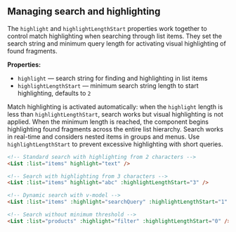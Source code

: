 ## Managing search and highlighting

The `highlight` and `highlightLengthStart` properties work together to control match highlighting when searching through list items. They set the search string and minimum query length for activating visual highlighting of found fragments.

**Properties:**

- `highlight` — search string for finding and highlighting in list items
- `highlightLengthStart` — minimum search string length to start highlighting, defaults to `2`

Match highlighting is activated automatically: when the `highlight` length is less than `highlightLengthStart`, search works but visual highlighting is not applied. When the minimum length is reached, the component begins highlighting found fragments across the entire list hierarchy. Search works in real-time and considers nested items in groups and menus. Use `highlightLengthStart` to prevent excessive highlighting with short queries.

```html
<!-- Standard search with highlighting from 2 characters -->
<List :list="items" highlight="text" />

<!-- Search with highlighting from 3 characters -->
<List :list="items" highlight="abc" :highlightLengthStart="3" />

<!-- Dynamic search with v-model -->
<List :list="items" :highlight="searchQuery" :highlightLengthStart="1" />

<!-- Search without minimum threshold -->
<List :list="products" :highlight="filter" :highlightLengthStart="0" />
```

